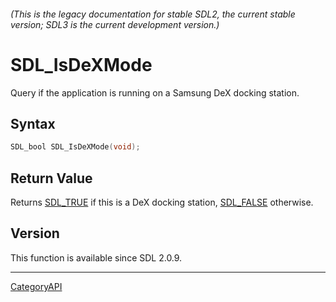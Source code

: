 ====== (This is the legacy documentation for stable SDL2, the current stable version; SDL3 is the current development version.) ======
= SDL_IsDeXMode =

Query if the application is running on a Samsung DeX docking station.

== Syntax ==

<syntaxhighlight lang='c'>
SDL_bool SDL_IsDeXMode(void);
</syntaxhighlight>

== Return Value ==

Returns [[SDL_TRUE]] if this is a DeX docking station, [[SDL_FALSE]]
otherwise.

== Version ==

This function is available since SDL 2.0.9.

----
[[CategoryAPI]]



